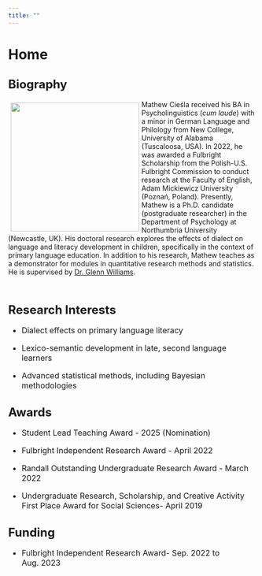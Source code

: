 ```yaml
---
title: ""
---
```


# Home

## <font size = "5">Biography</font>

<!--image container start-->

::: box
![](prof_2.jpg){style="float:left; margin: 5px;" width="261"}
:::

<!--image container end-->

<!--text container start-->

<div>

Mathew Cieśla received his BA in Psycholinguistics (*cum laude*) with a minor in German Language and Philology from New College, University of Alabama (Tuscaloosa, USA). In 2022, he was awarded a Fulbright Scholarship from the Polish-U.S. Fulbright Commission to conduct research at the Faculty of English, Adam Mickiewicz University (Poznań, Poland). Presently, Mathew is a Ph.D. candidate (postgraduate researcher) in the Department of Psychology at Northumbria University (Newcastle, UK). His doctoral research explores the effects of dialect on language and literacy development in children, specifically in the context of primary language education. In addition to his research, Mathew teaches as a demonstrator for modules in quantitative research methods and statistics. He is supervised by <a href = "https://glennwilliams.me" target = "_blank">Dr. Glenn Williams</a>.

</font>

</div>

## <br><font size = "5">Research Interests</font>

<font size = "3">

-   Dialect effects on primary language literacy

-   Lexico-semantic development in late, second language learners

-   Advanced statistical methods, including Bayesian methodologies

</font>

## <font size = "5">Awards</font>

<font size = "3">

-   Student Lead Teaching Award - 2025 (Nomination)

-   Fulbright Independent Research Award - April 2022

-   Randall Outstanding Undergraduate Research Award - March 2022

-   Undergraduate Research, Scholarship, and Creative Activity First Place Award for Social Sciences- April 2019

</font>

## <font size = "5">Funding</font>

<font size = "3">

-   Fulbright Independent Research Award- Sep. 2022 to Aug. 2023

</font>
